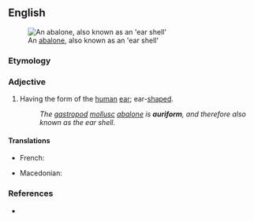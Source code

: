 ==English==
[[Image:AbaloneInside.jpg|thumb|An [[abalone]], also known as an 'ear shell']]

===Etymology===
{{confix|en|aur|iform}}

===Adjective===
{{en-adj}}

# Having the form of the [[human]] [[ear]]; ear-[[shaped]].
#: ''The [[gastropod]] [[mollusc]] [[abalone]] is '''auriform''', and therefore also known as the ear shell.''

====Translations====
{{trans-top}}
* French: {{t+|fr|auriforme}}
{{trans-mid}}
* Macedonian: {{t|mk|ушест}}
{{trans-bottom}}

===References===
* {{R:Webster 1913}}